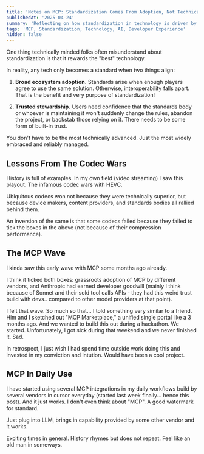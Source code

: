 ```yaml
---
title: 'Notes on MCP: Standardization Comes From Adoption, Not Technical Superiority'
publishedAt: '2025-04-24'
summary: 'Reflecting on how standardization in technology is driven by ecosystem adoption and trusted stewardship, with lessons from video streaming applied to Model-Control-Protocol (MCP).'
tags: 'MCP, Standardization, Technology, AI, Developer Experience'
hidden: false
---
```



One thing technically minded folks often misunderstand about standardization is that it rewards the "best" technology.

In reality, any tech only becomes a standard when two things align:

1. **Broad ecosystem adoption.**
   Standards arise when enough players agree to use the same solution. Otherwise, interoperability falls apart. That is the benefit and very purpose of standardization!

2. **Trusted stewardship.**
   Users need confidence that the standards body or whoever is maintaining it won't suddenly change the rules, abandon the project, or backstab those relying on it. There needs to be some form of built-in trust.

You don't have to be the most technically advanced. Just the most widely embraced and reliably managed.

## Lessons From The Codec Wars

History is full of examples. In my own field (video streaming) I saw this playout. The infamous codec wars with HEVC.

Ubiquitous codecs won not because they were technically superior, but because device makers, content providers, and standards bodies all rallied behind them.

An inversion of the same is that some codecs failed because they failed to tick the boxes in the above (not because of their compression performance).

## The MCP Wave

I kinda saw this early wave with MCP some months ago already.

I think it ticked both boxes: grassroots adoption of MCP by different vendors, and Anthropic had earned developer goodwill (mainly I think because of Sonnet and their sold tool calls APIs - they had this weird trust build with devs.. compared to other model providers at that point).

I felt that wave. So much so that... I told something very similar to a friend. Him and I sketched out "MCP Marketplace," a unified single portal like a 3 months ago. And we wanted to build this out during a hackathon. We started. Unfortunately, I got sick during that weekend and we never finished it. Sad.

In retrospect, I just wish I had spend time outside work doing this and invested in my conviction and intution. Would have been a cool project.

## MCP In Daily Use

I have started using several MCP integrations in my daily workflows build by several vendors in cursor everyday (started last week finally... hence this post). And it just works. I don't even think about "MCP". A good watermark for standard.

Just plug into LLM, brings in capability provided by some other vendor and it works.

Exciting times in general. History rhymes but does not repeat. Feel like an old man in someways.
